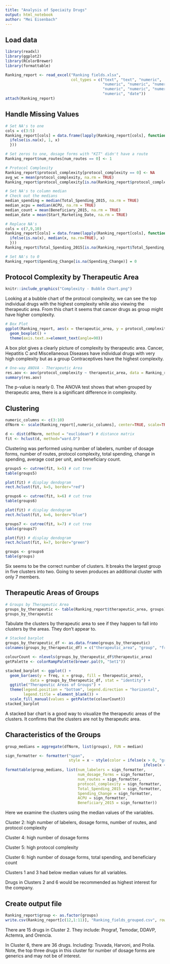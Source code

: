 ---
title: "Analysis of Speciaity Drugs"
output: html_notebook
author: "Mei Eisenbach"
---

## Load data
```{r message=FALSE, warning=FALSE}
library(readxl)
library(ggplot2)
library(RColorBrewer)
library(formattable)

Ranking_report <- read_excel("Ranking fields.xlsx", 
                             col_types = c("text", "text", "numeric", 
                                           "numeric", "numeric", "numeric", 
                                           "numeric", "numeric", "numeric", 
                                           "numeric", "date"))
attach(Ranking_report)
```

## Handle Missing Values
```{r}
# Set NA's to one
cols = c(3:5)
Ranking_report[cols] = data.frame(lapply(Ranking_report[cols], function(x) {
  ifelse(is.na(x), 1, x)
  }))

# Set zeros to one, dosage forms with "KIT" didn't have a route
Ranking_report$num_routes[num_routes == 0] <- 1

# Protocol Complexity
Ranking_report$protocol_complexity[protocol_complexity == 0] <- NA
avg_wc = mean(protocol_complexity, na.rm = TRUE)
Ranking_report$protocol_complexity[is.na(Ranking_report$protocol_complexity)] <- avg_wc

# Set NA's to column median
# Check out the medians
median_spending = median(Total_Spending_2015, na.rm = TRUE)
median_acpu = median(ACPU, na.rm = TRUE)
median_count = mean(Beneficiary_2015, na.rm = TRUE)
median_date = mean(Start_Marketing_Date, na.rm = TRUE)

# Replace NA's
cols = c(7,9,10)
Ranking_report[cols] = data.frame(lapply(Ranking_report[cols], function(x) {
  ifelse(is.na(x), median(x, na.rm=TRUE), x)
  }))
Ranking_report$Total_Spending_2015[is.na(Ranking_report$Total_Spending_2015)] <- median_date

# Set NA's to 0
Ranking_report$Spending_Change[is.na(Spending_Change)] = 0
```

## Protocol Complexity by Therapeutic Area
```{r}
knitr::include_graphics("Complexity - Bubble Chart.png")
```
Looking at a bubble chart of the protocol complexity, we can see the top individual drugs with the highest complexity while also viewing the therapeutic area. From this chart it seems that cancer drugs as group might have higher complexity.

```{r}
# Box Plot
ggplot(Ranking_report, aes(x = therapeutic_area, y = protocol_complexity)) + 
  geom_boxplot() +
  theme(axis.text.x=element_text(angle=90))
```
A box plot gives a clearly picture of complexity by therapeutic area. Cancer, Hepatitis C and Miscellaneous Diseases have individual drugs with very high complexity but as a group Contraceptives have the highest complexity.

```{r}
# One-way ANOVA - Therapeutic Area
res.aov <- aov(protocol_complexity ~ therapeutic_area, data = Ranking_report)
summary(res.aov)
```
The p-value is nearly 0. The ANOVA test shows that when grouped by therapeutic area, there is a significant difference in complexity.

## Clustering
```{r}
numeric_columns <- c(3:10)
dfNorm <- scale(Ranking_report[,numeric_columns], center=TRUE, scale=TRUE)

d <- dist(dfNorm, method = "euclidean") # distance matrix
fit <- hclust(d, method="ward.D") 
```
Clustering was performed using number of labelers, number of dosage forms, number of routes, protocol complexity, total spending, change in spending, average cost per unit, and beneficiary count.
```{r}
groups5 <- cutree(fit, k=5) # cut tree
table(groups5)
```

```{r}
plot(fit) # display dendogram
rect.hclust(fit, k=5, border="red")
```

```{r}
groups6 <- cutree(fit, k=6) # cut tree
table(groups6)
```

```{r}
plot(fit) # display dendogram
rect.hclust(fit, k=6, border="blue")
```
```{r}
groups7 <- cutree(fit, k=7) # cut tree
table(groups7)
```

```{r}
plot(fit) # display dendogram
rect.hclust(fit, k=7, border="green")
```

```{r}
groups <- groups6
table(groups)
```
Six seems to be the correct number of clusters. It breaks the largest group in five clusters into two. Going to seven produces an additional cluster with only 7 members.

## Therapeutic Areas of Groups
```{r}
# Groups by Therapeutic Area
groups_by_therapeutic <- table(Ranking_report$therapeutic_area, groups)
groups_by_therapeutic
```
Tabulate the clusters by therapeutic area to see if they happen to fall into clusters by the areas. They don't appear to.

```{r fig.width=8}
# Stacked barplot
groups_by_therapeutic_df <- as.data.frame(groups_by_therapeutic)
colnames(groups_by_therapeutic_df) = c("therapeutic_area", "group", "freq")

colourCount <- nlevels(groups_by_therapeutic_df$therapeutic_area)
getPalette <- colorRampPalette(brewer.pal(9, "Set1"))

stacked_barplot <- ggplot() + 
  geom_bar(aes(y = freq, x = group, fill = therapeutic_area), 
           data = groups_by_therapeutic_df, stat = "identity") +
  ggtitle("Therapeutic Areas of Groups") +
  theme(legend.position = "bottom", legend.direction = "horizontal",
        legend.title = element_blank()) +
  scale_fill_manual(values = getPalette(colourCount))
stacked_barplot
```
A stacked bar chart is a good way to visualize the therapeutic areas of the clusters. It confirms that the clusters are not by therapeutic area.

## Characteristics of the Groups
```{r}
group_medians = aggregate(dfNorm, list(groups), FUN = median)

sign_formatter <- formatter("span", 
                            style = x ~ style(color = ifelse(x > 0, "green",
                                                             ifelse(x < 0, "red", "black"))))
formattable(group_medians, list(num_labelers = sign_formatter,
                                num_dosage_forms = sign_formatter,
                                num_routes = sign_formatter,
                                protocol_complexity = sign_formatter,
                                Total_Spending_2015 = sign_formatter,
                                Spending_Change = sign_formatter,
                                ACPU = sign_formatter,
                                Beneficiary_2015 = sign_formatter))

```
Here we examine the clusters using the median values of the variables.

Cluster 2: high number of labelers, dosage forms, number of routes, and protocol complexity

Cluster 4: high number of dosage forms

Cluster 5: high protocol complexity

Cluster 6: high number of dosage forms, total spending, and beneficiary count

Clusters 1 and 3 had below median values for all variables.

Drugs in Clusters 2 and 6 would be recommended as highest interest for the company. 

## Create output file
```{r}
Ranking_report$group <- as.factor(groups)
write.csv(Ranking_report[c(12,1:11)], "Ranking_fields_grouped.csv", row.names = FALSE)
```
There are 15 drugs in Cluster 2. They include: Prograf, Temodar, DDAVP, Actemra, and Orencia.

In Cluster 6, there are 36 drugs. Including: Truvada, Harvoni, and Prolia. Note, the top three drugs in this cluster for number of dosage forms are generics and may not be of interest.